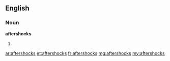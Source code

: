 ==English==

===Noun===
'''aftershocks'''

# {{plural of|aftershock}}

[[ar:aftershocks]]
[[et:aftershocks]]
[[fr:aftershocks]]
[[mg:aftershocks]]
[[my:aftershocks]]